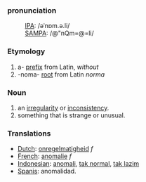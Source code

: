 ===pronunciation===
:[[International Phonetic Alphabet|IPA]]: /əˈnɒm.ə.li/ 
:[[SAMPA]]: /@"nQm=@=li/

=== Etymology ===
# a- [[prefix]] from Latin, ''without''
# -noma- [[root]] from Latin ''norma''

=== Noun ===
# an [[irregularity]] or [[inconsistency]].
# something that is strange or unusual.

=== Translations ===
*[[Dutch]]: [[onregelmatigheid]] ''f''
*[[French]]: [[anomalie]] ''f''
*[[Indonesian]]: [[anomali]], [[tak normal]], [[tak lazim]]
*[[Spanis]]: anomalidad.